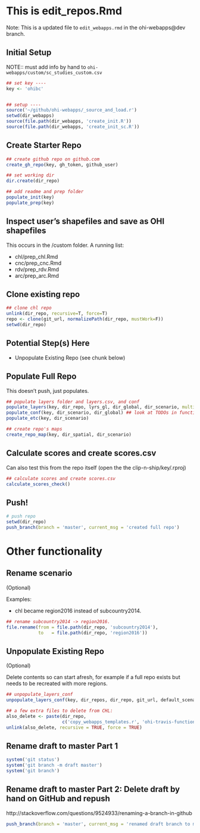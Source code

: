 # This is edit_repos.Rmd
Note: This is a updated file to `edit_webapps.rmd` in the ohi-webapps@dev branch. 

## Initial Setup

NOTE:: must add info by hand to `ohi-webapps/custom/sc_studies_custom.csv`

```r
## set key ----
key <- 'ohibc'


## setup ----
source('~/github/ohi-webapps/_source_and_load.r')
setwd(dir_webapps)
source(file.path(dir_webapps, 'create_init.R'))
source(file.path(dir_webapps, 'create_init_sc.R'))
```


## Create Starter Repo

```r
## create github repo on github.com
create_gh_repo(key, gh_token, github_user)

## set working dir
dir.create(dir_repo)

## add readme and prep folder
populate_init(key)
populate_prep(key)
```

## Inspect user's shapefiles and save as OHI shapefiles

This occurs in the /custom folder. A running list: 

- chl/prep_chl.Rmd
- cnc/prep_cnc.Rmd
- rdv/prep_rdv.Rmd
- arc/prep_arc.Rmd

## Clone existing repo

```r
## clone chl repo
unlink(dir_repo, recursive=T, force=T)
repo <- clone(git_url, normalizePath(dir_repo, mustWork=F))
setwd(dir_repo)
```

## Potential Step(s) Here

- Unpopulate Existing Repo (see chunk below)

## Populate Full Repo
This doesn't push, just populates.

```r
## populate layers folder and layers.csv, and conf
populate_layers(key, dir_repo, lyrs_gl, dir_global, dir_scenario, multi_nation = FALSE)
populate_conf(key, dir_scenario, dir_global) ## look at TODOs in functions.r
populate_etc(key, dir_scenario)

## create repo's maps
create_repo_map(key, dir_spatial, dir_scenario) 
```

## Calculate scores and create scores.csv
Can also test this from the repo itself (open the the clip-n-ship/key/.rproj)

```r
## calculate scores and create scores.csv
calculate_scores_check()
```

## Push!

```r
# push repo
setwd(dir_repo)
push_branch(branch = 'master', current_msg = 'created full repo') 
```


# Other functionality

## Rename scenario
(Optional)

Examples: 

- chl became region2016 instead of subcountry2014.

```r
## rename subcountry2014 -> region2016. 
file.rename(from = file.path(dir_repo, 'subcountry2014'),
            to   = file.path(dir_repo, 'region2016'))
```

## Unpopulate Existing Repo
(Optional)

Delete contents so can start afresh, for example if a full repo exists but needs to be recreated with more regions.

```r
## unpopulate_layers_conf
unpopulate_layers_conf(key, dir_repos, dir_repo, git_url, default_scenario)

## a few extra files to delete from CHL: 
also_delete <- paste(dir_repo, 
                     c('copy_webapps_templates.r', 'ohi-travis-functions.R', 'travis-tool.sh'), sep = '/')
unlink(also_delete, recursive = TRUE, force = TRUE)
```

## Rename draft to master Part 1

```r
system('git status')
system('git branch -m draft master')
system('git branch')
```

##  Rename draft to master Part 2: Delete draft by hand on GitHub and repush 
http://stackoverflow.com/questions/9524933/renaming-a-branch-in-github
```r
push_branch(branch = 'master', current_msg = 'renamed draft branch to master branch') 
```

